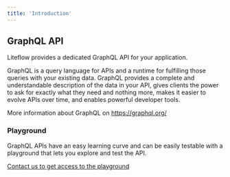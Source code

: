 ```yaml
---
title: 'Introduction'
---
```


## GraphQL API

Liteflow provides a dedicated GraphQL API for your application.

GraphQL is a query language for APIs and a runtime for fulfilling those queries with your existing data. GraphQL provides a complete and understandable description of the data in your API, gives clients the power to ask for exactly what they need and nothing more, makes it easier to evolve APIs over time, and enables powerful developer tools.

More information about GraphQL on https://graphql.org/

### Playground

GraphQL APIs have an easy learning curve and can be easily testable with a playground that lets you explore and test the API.

[Contact us to get access to the playground](https://meetings.hubspot.com/alan364/liteflow-discovery-call)
